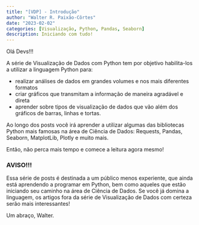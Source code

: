 ```yaml
---
title: "[VDP] - Introdução"
author: "Walter R. Paixão-Côrtes"
date: "2023-02-02"
categories: [Visualização, Python, Pandas, Seaborn]
description: Iniciando com tudo!
---
```


Olá Devs!!!

A série de Visualização de Dados com Python tem por objetivo habilita-los a utilizar a linguagem Python para: 

- realizar análises de dados em grandes volumes e nos mais diferentes formatos
- criar gráficos que transmitam a informação de maneira agradável e direta
- aprender sobre tipos de visualização de dados que vão além dos gráficos de barras, linhas e tortas.

Ao longo dos posts você irá aprender a utilizar algumas das bibliotecas Python mais famosas na área de Ciência de Dados: Requests, Pandas, Seaborn, MatplotLib, Plotly e muito mais.

Então, não perca mais tempo e comece a leitura agora mesmo!

### AVISO!!!
Essa série de posts é destinada a um público menos experiente, que ainda está aprendendo a programar em Python, bem como aqueles que estão iniciando seu caminho na área de Ciência de Dados. Se você já domina a linguagem, os artigos fora da série de Visualização de Dados com certeza serão mais interessantes!

Um abraço,
Walter.
